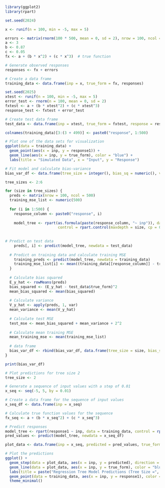 
```r
library(ggplot2)
library(rpart)

set.seed(2024)

x <- runif(n = 100, min = -5, max = 5)

errors <- matrix(rnorm(100 * 500, mean = 0, sd = 2), nrow = 100, ncol = 500)
a <- 3
b <- 0.87
c <- 0.05  
fx <- a + (b * x^2) + (c * x^3)  # true function

# Generate observed responses
responses <- fx + errors

# Create a data frame
training_data <- data.frame(inp = x, true_form = fx, responses)

set.seed(2025)
xtest <- runif(n = 100, min = -5, max = 5)
error_test <- rnorm(n = 100, mean = 0, sd = 2)
fxtest <- a + (b * xtest^2) + (c * xtest^3)
response_test <- fxtest + error_test

# Create test data frame
test_data <- data.frame(inp = xtest, true_form = fxtest, response = response_test)

colnames(training_data)[3:(3 + 499)] <- paste0("response", 1:500)

# Plot one of the data sets for visualization
ggplot(data = training_data) + 
  geom_point(aes(x = inp, y = response1)) +
  geom_line(aes(x = inp, y = true_form), color = "blue") +
  labs(title = "Simulated Data", x = "Input", y = "Response")

# Fit model and calculate bias-variance 
bias_var_df <- data.frame(tree_size = integer(), bias_sq = numeric(), variance = numeric(), training_mse = numeric(), test_mse = numeric())

tree_sizes <- 2:6  

for (size in tree_sizes) {
  preds <- matrix(nrow = 100, ncol = 500)
  training_mse_list <- numeric(500)
  
  for (i in 1:500) {
    response_column <- paste0("response", i)
    
    model_tree <- rpart(as.formula(paste(response_column, "~ inp")), data = training_data, 
                        control = rpart.control(maxdepth = size, cp = 0, xval = 0, minbucket = 5))
    
    
# Predict on test data
    preds[, i] <- predict(model_tree, newdata = test_data)
    
  # Predict on training data and calculate training MSE
    training_preds <- predict(model_tree, newdata = training_data)
    training_mse_list[i] <- mean((training_data[[response_column]] - training_preds)^2)
  }
  
  # Calculate bias squared
  E_y_hat <- rowMeans(preds)
  bias_squared <- (E_y_hat - test_data$true_form)^2
  mean_bias_squared <- mean(bias_squared)
  
  # Calculate variance
  V_y_hat <- apply(preds, 1, var)
  mean_variance <- mean(V_y_hat)
  
  # Calculate test MSE
  test_mse <- mean_bias_squared + mean_variance + 2^2
  
  # Calculate mean training MSE
  mean_training_mse <- mean(training_mse_list)
  
  # data frame
  bias_var_df <- rbind(bias_var_df, data.frame(tree_size = size, bias_sq = mean_bias_squared, variance = mean_variance, training_mse = mean_training_mse, test_mse = test_mse))
}

print(bias_var_df)

# Plot predictions for tree size 2
tree_size <- 2

# Generate a sequence of input values with a step of 0.01
x_seq <- seq(-5, 5, by = 0.01)

# Create a data frame for the sequence of input values
x_seq_df <- data.frame(inp = x_seq)

# Calculate true function values for the sequence
fx_seq <- a + (b * x_seq^2) + (c * x_seq^3)

# Predict responses
model_tree <- rpart(response1 ~ inp, data = training_data, control = rpart.control(maxdepth = tree_size, cp = 0, xval = 0, minbucket = 5))
pred_values <- predict(model_tree, newdata = x_seq_df)

plot_data <- data.frame(inp = x_seq, predicted = pred_values, true_form = fx_seq)

# Plot the predictions
ggplot() + 
  geom_step(data = plot_data, aes(x = inp, y = predicted), direction = "hv") +
  geom_line(data = plot_data, aes(x = inp, y = true_form), color = "blue") + # Plot true function
  labs(title = paste("Regression Tree Model Predictions (Tree Size =", tree_size, ")"), x = "Input", y = "Predicted Response") +
  geom_point(data = training_data, aes(x = inp, y = response1), color = "red", alpha = 0.5) +
  theme_minimal()

```


